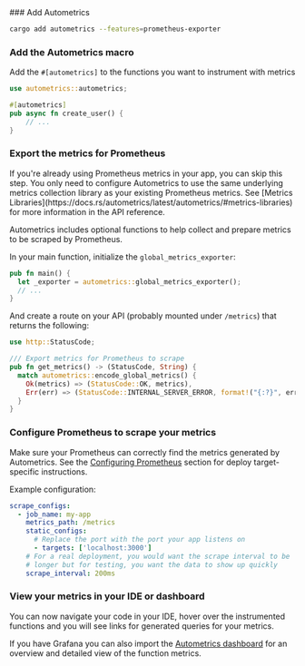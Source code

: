 

<GettingStartedSnippet lang="Rust"/>

<Steps>
### Add Autometrics

```bash copy
cargo add autometrics --features=prometheus-exporter
```

### Add the Autometrics macro

Add the `#[autometrics]` to the functions you want to instrument with metrics

```rust
use autometrics::autometrics;

#[autometrics]
pub async fn create_user() {
	// ...
}
```

### Export the metrics for Prometheus

<Callout type="info">
If you're already using Prometheus metrics in your app, you can skip this step. You only need to configure Autometrics to use the same underlying metrics collection library as your existing Prometheus metrics. See [Metrics Libraries](https://docs.rs/autometrics/latest/autometrics/#metrics-libraries) for more information in the API reference.
</Callout>

Autometrics includes optional functions to help collect and prepare metrics to be scraped by Prometheus.

In your main function, initialize the `global_metrics_exporter`:

```rust
pub fn main() {
  let _exporter = autometrics::global_metrics_exporter();
  // ...
}
```
And create a route on your API (probably mounted under `/metrics`) that returns the following:

```rust
use http::StatusCode;

/// Export metrics for Prometheus to scrape
pub fn get_metrics() -> (StatusCode, String) {
  match autometrics::encode_global_metrics() {
    Ok(metrics) => (StatusCode::OK, metrics),
    Err(err) => (StatusCode::INTERNAL_SERVER_ERROR, format!("{:?}", err))
  }
}
```

### Configure Prometheus to scrape your metrics

Make sure your Prometheus can correctly find the metrics generated by Autometrics. See the [Configuring Prometheus](/configuring-prometheus) section for deploy target-specific instructions. 

Example configuration:

```yaml copy
scrape_configs:
  - job_name: my-app
    metrics_path: /metrics
    static_configs:
      # Replace the port with the port your app listens on
      - targets: ['localhost:3000']
    # For a real deployment, you would want the scrape interval to be
    # longer but for testing, you want the data to show up quickly
    scrape_interval: 200ms
```


### View your metrics in your IDE or dashboard

You can now navigate your code in your IDE, hover over the instrumented functions and you will see links for generated queries for your metrics.

If you have Grafana you can also import the [Autometrics dashboard](https://github.com/autometrics-dev/autometrics-shared#dashboards) for an overview and detailed view of the function metrics.

</Steps>